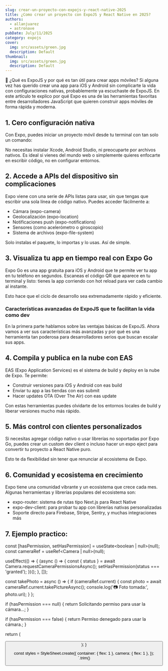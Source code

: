 ```yaml
---
slug: crear-un-proyecto-con-expojs-y-react-native-2025
title: ¿Como crear un proyecto con ExpoJS y React Native en 2025?
authors:
  - allanjuarez
  - astronave
pubDate: July/11/2025
category: expojs
cover:
  img: src/assets/green.jpg
  description: Default
thumbnail:
  img: src/assets/green.jpg
  description: Default
---
```



[Cuando se exporta el objeto "components" este asigna sitaxis markdown a un componente de Astro para que este mismo acture con su propia logica]: #

🧠 ¿Qué es ExpoJS y por qué es tan útil para crear apps móviles?
Si alguna vez has querido crear una app para iOS y Android sin complicarte la vida con configuraciones nativas, probablemente ya escuchaste de ExpoJS. En este artículo te explico por qué Expo es una de las herramientas favoritas entre desarrolladores JavaScript que quieren construir apps móviles de forma rápida y moderna.

## 1. Cero configuración nativa

Con Expo, puedes iniciar un proyecto móvil desde tu terminal con tan solo un comando:


<CodeBlock lang='bash' code={snippet} />

No necesitas instalar Xcode, Android Studio, ni preocuparte por archivos nativos. Es ideal si vienes del mundo web o simplemente quieres enfocarte en escribir código, no en configurar entornos.

## 2. Accede a APIs del dispositivo sin complicaciones

Expo viene con una serie de APIs listas para usar, sin que tengas que escribir una sola línea de código nativo. Puedes acceder fácilmente a:

- Cámara (expo-camera)
- Geolocalización (expo-location)
- Notificaciones push (expo-notifications)
- Sensores (como acelerómetro o giroscopio)
- Sistema de archivos (expo-file-system)

Solo instalas el paquete, lo importas y lo usas. Así de simple.

## 3. Visualiza tu app en tiempo real con Expo Go

Expo Go es una app gratuita para iOS y Android que te permite ver tu app en tu teléfono en segundos. Escaneas el código QR que aparece en tu terminal y listo: tienes la app corriendo con hot reload para ver cada cambio al instante.

Esto hace que el ciclo de desarrollo sea extremadamente rápido y eficiente.

### Características avanzadas de ExpoJS que te facilitan la vida como dev

En la primera parte hablamos sobre las ventajas básicas de ExpoJS. Ahora vamos a ver sus características más avanzadas y por qué es una herramienta tan poderosa para desarrolladores serios que buscan escalar sus apps.

## 4. Compila y publica en la nube con EAS

EAS (Expo Application Services) es el sistema de build y deploy en la nube de Expo. Te permite:

- Construir versiones para iOS y Android con eas build
- Enviar tu app a las tiendas con eas submit
- Hacer updates OTA (Over The Air) con eas update

Con estas herramientas puedes olvidarte de los entornos locales de build y liberar versiones mucho más rápido.

## 5. Más control con clientes personalizados

Si necesitas agregar código nativo o usar librerías no soportadas por Expo Go, puedes crear un custom dev client o incluso hacer un expo eject para convertir tu proyecto a React Native puro.

Esto te da flexibilidad sin tener que renunciar al ecosistema de Expo.

## 6. Comunidad y ecosistema en crecimiento

Expo tiene una comunidad vibrante y un ecosistema que crece cada mes. Algunas herramientas y librerías populares del ecosistema son:

- expo-router: sistema de rutas tipo Next.js para React Native
- expo-dev-client: para probar tu app con librerías nativas personalizadas
- Soporte directo para Firebase, Stripe, Sentry, y muchas integraciones más

## 7. Ejemplo practico:


const [hasPermission, setHasPermission] = useState<boolean | null>(null);
const cameraRef = useRef<Camera | null>(null);

useEffect(() => {
(async () => {
const { status } = await Camera.requestCameraPermissionsAsync();
setHasPermission(status === 'granted');
})();
}, []);

const takePhoto = async () => {
if (cameraRef.current) {
const photo = await cameraRef.current.takePictureAsync();
console.log('📷 Foto tomada:', photo.uri);
}
};

if (hasPermission === null) {
return <Text>Solicitando permiso para usar la cámara...</Text>;
}

if (hasPermission === false) {
return <Text>Permiso denegado para usar la cámara.</Text>;
}

return (

<View style={styles.container}>
  <Camera ref={cameraRef} style={styles.camera} />
  <Button title='Tomar Foto' onPress={takePhoto} />
</View>
); }

const styles = StyleSheet.create({
container: { flex: 1 },
camera: { flex: 1 },
});
`.trim()

<CodeBlock fileName='app' lang='tsx' code={expoExample} />
